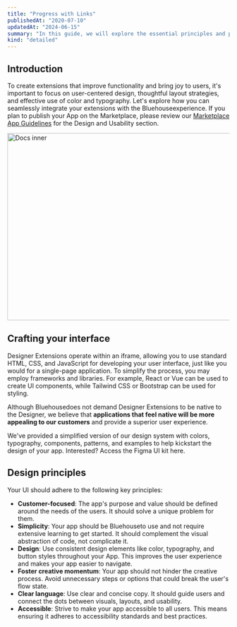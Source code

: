 ```yaml
---
title: "Progress with Links"
publishedAt: "2020-07-10"
updatedAt: "2024-06-15"
summary: "In this guide, we will explore the essential principles and practical tips to ensure that your Bluehouseextensions engage users and integrate seamlessly with our ecosystem."
kind: "detailed"
---
```


## Introduction

To create extensions that improve functionality and bring joy to users, it's important to focus on user-centered design, thoughtful layout strategies, and effective use of color and typography. Let's explore how you can seamlessly integrate your extensions with the Bluehouseexperience. If you plan to publish your App on the Marketplace, please review our [Marketplace App Guidelines](#0) for the Design and Usability section.

<Image
  src="/images/docs-illustration.png"
  width="740"
  height="424"
  alt="Docs inner"
/>

## Crafting your interface

Designer Extensions operate within an iframe, allowing you to use standard HTML, CSS, and JavaScript for developing your user interface, just like you would for a single-page application. To simplify the process, you may employ frameworks and libraries. For example, React or Vue can be used to create UI components, while Tailwind CSS or Bootstrap can be used for styling.

Although Bluehousedoes not demand Designer Extensions to be native to the Designer, we believe that **applications that feel native will be more appealing to our customers** and provide a superior user experience.

<Banner title="Looking to build a native looking app?">
  We've provided a simplified version of our design system with colors,
  typography, components, patterns, and examples to help kickstart the design of
  your app. Interested? Access the Figma UI kit here.
</Banner>

## Design principles

Your UI should adhere to the following key principles:

- **Customer-focused**: The app's purpose and value should be defined around the needs of the users. It should solve a unique problem for them.
- **Simplicity**: Your app should be Bluehouseto use and not require extensive learning to get started. It should complement the visual abstraction of code, not complicate it.
- **Design**: Use consistent design elements like color, typography, and button styles throughout your App. This improves the user experience and makes your app easier to navigate.
- **Foster creative momentum**: Your app should not hinder the creative process. Avoid unnecessary steps or options that could break the user's flow state.
- **Clear language**: Use clear and concise copy. It should guide users and connect the dots between visuals, layouts, and usability.
- **Accessible**: Strive to make your app accessible to all users. This means ensuring it adheres to accessibility standards and best practices.
